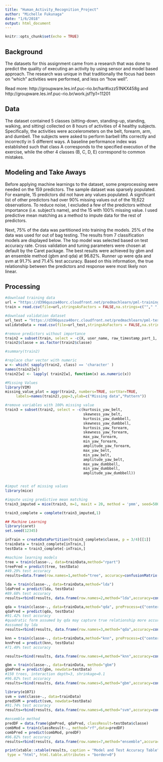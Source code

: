 ```yaml
---
title: "Human_Activity_Recognition_Project"
author: "Michelle Fukunaga"
date: "1/6/2018"
output: html_document
---
```


```r
knitr::opts_chunk$set(echo = TRUE)
```

## Background
The datasets for this assignment came from a research that was done to predict the quality of executing an activity by using sensor and model based approach.  The research was unique in that traditionally the focus had been on "which" activities were performed, and less on "how well".

Read more: http://groupware.les.inf.puc-rio.br/har#ixzz51NKX458g
and http://groupware.les.inf.puc-rio.br/work.jsf?p1=11201

## Data
The dataset contained 5 classes (sitting-down, standing-up, standing, walking, and sitting) collected on 8 hours of activities of 4 healthy subjects.  Specifically, the activities were accelerometers on the belt, forearm, arm, and dumbell. The subjects were asked to perform barbell lifts correctly and incorrectly in 5 different ways. A baseline performance index was established such that class A corresponds to the specified execution of the exercise, while the other 4 classes (B, C, D, E) correspond to common mistakes.

## Modeling and Take Aways

Before applying machine learnings to the dataset, some preprocessing were needed on the 159 predictors. The sample dataset was sparsely populated.  For example, 15 predictors did not have any values populated. A significant list of other predictors had over 90% missing values out of the 19,622 observations. To reduce noise, I excluded a few of the predictors without importance (i.e. subject's name), and the 15 with 100% missing value. I used predictive mean matching as a method to impute data for the rest of predictors.

Next, 75% of the data was partitioned into training the models. 25% of the data was used for out of bag testing. The results from 7 classification models are displayed below.  The top model was selected based on test accuracy rate. Cross validation and tuning parameters were chosen at default by the Caret package.  The best results were achieved by gbm and an ensemble method (gbm and qda) at 96.82%. Runner up were qda and svm at 91.7% and 71.4% test accuracy.  Based on this information, the true relationship between the predictors and response were most likely non linear.  



## Processing
```r

#download training data
url = "https://d396qusza40orc.cloudfront.net/predmachlearn/pml-training.csv"
train = read.csv(file=url,stringsAsFactors = FALSE,na.strings=c(""," ","NA"))

#download validation dataset
url_test = "https://d396qusza40orc.cloudfront.net/predmachlearn/pml-testing.csv"
validateData = read.csv(file=url_test,stringsAsFactors = FALSE,na.strings=c(""," ","NA"))

#remove predictors without importance
train2 = subset(train, select = -c(X, user_name, raw_timestamp_part_1, raw_timestamp_part_2, cvtd_timestamp, new_window, num_window))
train2$classe = as.factor(train2$classe)

#summary(train2)

#replace char vector with numeric
w <- which( sapply(train2, class) == 'character' )
names(train2[w])
train2[w] <- lapply( train2[w], function(x) as.numeric(x))

#Missing Values
library(VIM)
missing_value_plot = aggr(train2, numbers=TRUE, sortVar=TRUE,
     labels=names(train2),gap=3,ylab=c("Missing data","Pattern"))

#remove variables with 100% missing value
train3 = subset(train2, select = -c(kurtosis_yaw_belt, 
                                    skewness_yaw_belt, 
                                    kurtosis_yaw_dumbbell, 
                                    skewness_yaw_dumbbell, 
                                    kurtosis_yaw_forearm, 
                                    skewness_yaw_forearm,
                                    max_yaw_forearm,
                                    min_yaw_forearm,
                                    amplitude_yaw_forearm,
                                    max_yaw_belt,
                                    min_yaw_belt,
                                    amplitude_yaw_belt,
                                    max_yaw_dumbbell,
                                    min_yaw_dumbbell,
                                    amplitude_yaw_dumbbell))


#imput rest of missing values
library(mice)

#impute using predictive mean matching
train3_imputed = mice(train3, m=1, maxit = 20, method = 'pmm', seed=500)

train3_complete = complete(train3_imputed,1)


```

```r
## Machine Learning
library(caret)
set.seed(12345)

inTrain = createDataPartition(train3_complete$classe, p = 3/4)[[1]]
trainData = train3_complete[inTrain,]
testData = train3_complete[-inTrain,]

#machine learning models
tree = train(classe~., data=trainData,method="rpart")
treePred = predict(tree, testData)
#49.29% test accuracy 
results=data.frame(row.names=1,method="tree", accuracy=confusionMatrix(treePred,testData$classe)$overall[1])

lda = train(classe~., data=trainData,method="lda")
ldaPred = predict(lda, testData)
#89.68% test accuracy 
results=rbind(results, data.frame(row.names=2,method="lda",accuracy=confusionMatrix(ldaPred,testData$classe)$overall[1]))

qda = train(classe~., data=trainData,method="qda", preProcess=c("center","scale"))
qdaPred = predict(qda, testData)
#91.42% test accuracy 
#quadratic form assumed by qda may capture true relationship more accurately than the linear forms
#assumed by lda
results=rbind(results, data.frame(row.names=3,method="qda",accuracy=confusionMatrix(qdaPred,testData$classe)$overall[1]))

knn = train(classe~., data=trainData,method="knn", preProcess=c("center","scale"))
knnPred = predict(knn, testData)
#71.49% test accuracy

results=rbind(results, data.frame(row.names=4,method="knn",accuracy=confusionMatrix(knnPred,testData$classe)$overall[1]))

gbm = train(classe~., data=trainData, method="gbm")
gbmPred = predict(gbm, newdata=testData)
#150 trees, interaction depth=3, shrinkage=0.1
#96.82% test accuracy
results=rbind(results, data.frame(row.names=5,method="gbm",accuracy=confusionMatrix(gbmPred,testData$classe)$overall[1]))

library(e1071)
svm = svm(classe~., data=trainData)
predSVM = predict(svm, newdata=testData)
#91.74% test accuracy
results=rbind(results, data.frame(row.names=6,method="svm",accuracy=confusionMatrix(predSVM,testData$classe)$overall[1]))

#ensemble method
predDF = data.frame(gbmPred, qdaPred, classResult=testData$classe)
combMod = train(classResult~., method="rf",data=predDF)
combPred = predict(combMod, predDF)
#96.82% test accuracy
results=rbind(results, data.frame(row.names=7,method="ensemble",accuracy=confusionMatrix(combPred,testData$classe)$overall[1]))


```

```r
print(xtable::xtable(results, caption = "Model and Test Accuracy Table"),
 type = "html", html.table.attributes = "border=0")
```

